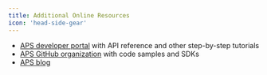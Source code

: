 ```yaml
---
title: Additional Online Resources
icon: 'head-side-gear'
---
```

- [APS developer portal](https://aps.autodesk.com/) with API reference and other step-by-step tutorials
- [APS GitHub organization](https://github.com/autodesk-platform-services) with code samples and SDKs
- [APS blog](https://aps.autodesk.com/blog)